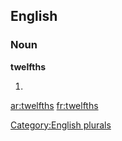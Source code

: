 
==English==

===Noun===
'''twelfths'''

# {{plural of|[[twelfth]]}}

[[Category:English plurals]]

[[ar:twelfths]]
[[fr:twelfths]]